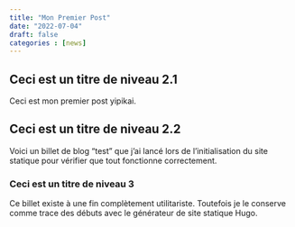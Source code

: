 ```yaml
---
title: "Mon Premier Post"
date: "2022-07-04"
draft: false
categories : [news]
---
```


## Ceci est un titre de niveau 2.1

Ceci est mon premier post yipikai.

## Ceci est un titre de niveau 2.2

Voici un billet de blog "test" que j'ai lancé lors de l'initialisation du site statique pour vérifier que tout fonctionne correctement.

### Ceci est un titre de niveau 3

Ce billet existe à une fin complètement utilitariste. Toutefois je le conserve comme trace des débuts avec le générateur de site statique Hugo.